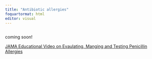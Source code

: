 ```yaml
---
title: "Antibiotic allergies"
foquartormat: html
editor: visual
---
```


## 

coming soon!

[JAMA Educational Video on Evaulating, Manging and Testing Penicillin Allergies](https://edhub.ama-assn.org/jn-learning/video-player/17148536)
